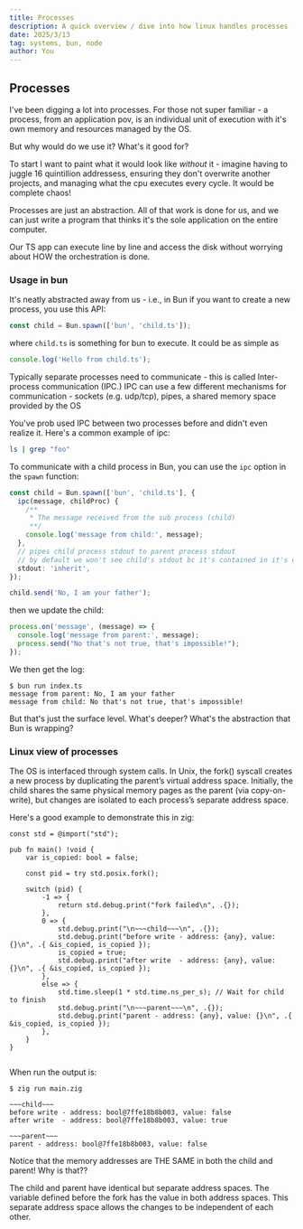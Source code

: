 ```yaml
---
title: Processes
description: A quick overview / dive into how linux handles processes
date: 2025/3/13
tag: systems, bun, node
author: You
---
```


## Processes

I've been digging a lot into processes. For those not super familiar - a process, from an application pov, is an individual unit of execution with it's own memory and resources managed by the OS.

But why would do we use it? What's it good for?

To start I want to paint what it would look like _without_ it - imagine having to juggle 16 quintillion addressess, ensuring they don't overwrite another projects, and managing what the cpu executes every cycle. It would be complete chaos!

Processes are just an abstraction. All of that work is done for us, and we can just write a program that thinks it's the sole application on the entire computer.

Our TS app can execute line by line and access the disk without worrying about HOW the orchestration is done.

### Usage in bun

It's neatly abstracted away from us - i.e., in Bun if you want to create a new process, you use this API:

```ts
const child = Bun.spawn(['bun', 'child.ts']);
```

where `child.ts` is something for bun to execute. It could be as simple as

```ts
console.log('Hello from child.ts');
```

Typically separate processes need to communicate - this is called Inter-process communication (IPC.) IPC can use a few different mechanisms for communication - sockets (e.g. udp/tcp), pipes, a shared memory space provided by the OS

You've prob used IPC between two processes before and didn't even realize it. Here's a common example of ipc:

```bash
ls | grep "foo"
```

To communicate with a child process in Bun, you can use the `ipc` option in the `spawn` function:

```ts
const child = Bun.spawn(['bun', 'child.ts'], {
  ipc(message, childProc) {
    /**
     * The message received from the sub process (child)
     **/
    console.log('message from child:', message);
  },
  // pipes child process stdout to parent process stdout
  // by default we won't see child's stdout bc it's contained in it's own process
  stdout: 'inherit',
});

child.send('No, I am your father');
```

then we update the child:

```ts
process.on('message', (message) => {
  console.log('message from parent:', message);
  process.send("No that's not true, that's impossible!");
});
```

We then get the log:

```
$ bun run index.ts
message from parent: No, I am your father
message from child: No that's not true, that's impossible!
```

But that's just the surface level. What's deeper? What's the abstraction that Bun is wrapping?

### Linux view of processes

The OS is interfaced through system calls. In Unix, the fork() syscall creates a new process by duplicating the parent’s virtual address space. Initially, the child shares the same physical memory pages as the parent (via copy-on-write), but changes are isolated to each process’s separate address space.

Here's a good example to demonstrate this in zig:

```zig
const std = @import("std");

pub fn main() !void {
    var is_copied: bool = false;

    const pid = try std.posix.fork();

    switch (pid) {
        -1 => {
            return std.debug.print("fork failed\n", .{});
        },
        0 => {
            std.debug.print("\n~~~child~~~\n", .{});
            std.debug.print("before write - address: {any}, value: {}\n", .{ &is_copied, is_copied });
            is_copied = true;
            std.debug.print("after write  - address: {any}, value: {}\n", .{ &is_copied, is_copied });
        },
        else => {
            std.time.sleep(1 * std.time.ns_per_s); // Wait for child to finish
            std.debug.print("\n~~~parent~~~\n", .{});
            std.debug.print("parent - address: {any}, value: {}\n", .{ &is_copied, is_copied });
        },
    }
}


```

When run the output is:

```
$ zig run main.zig

~~~child~~~
before write - address: bool@7ffe18b8b003, value: false
after write  - address: bool@7ffe18b8b003, value: true

~~~parent~~~
parent - address: bool@7ffe18b8b003, value: false

```

Notice that the memory addresses are THE SAME in both the child and parent! Why is that??

The child and parent have identical but separate address spaces. The variable defined before the fork has the value in both address spaces. This separate address space allows the changes to be independent of each other.
